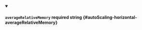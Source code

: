 
<details className="config-field" data-expandable="false" open>
<summary>

#### `averageRelativeMemory` <span class="config-field-required" data-required="false">required</span> <span class="config-field-type">string</span> <span class="config-field-default"></span> <span class="config-field-enum"></span> {#autoScaling-horizontal-averageRelativeMemory}



</summary>



</details>
